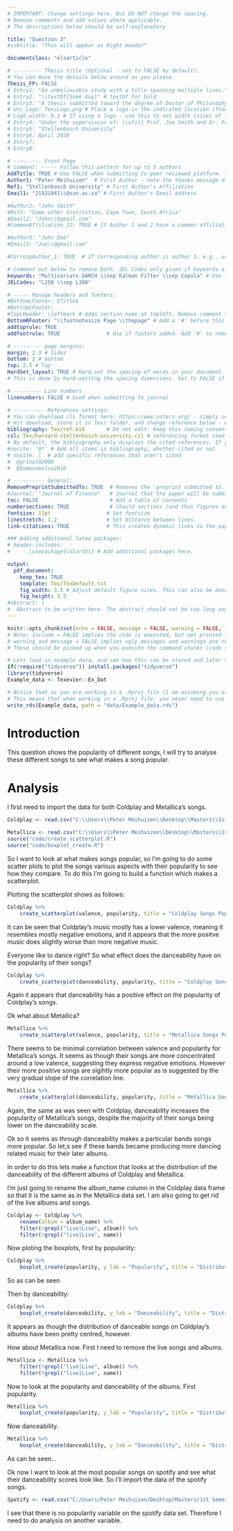 ```yaml
---
# IMPORTANT: Change settings here, but DO NOT change the spacing.
# Remove comments and add values where applicable.
# The descriptions below should be self-explanatory

title: "Question 3"
#subtitle: "This will appear as Right Header"

documentclass: "elsarticle"

# --------- Thesis title (Optional - set to FALSE by default).
# You can move the details below around as you please.
Thesis_FP: FALSE
# Entry1: "An unbelievable study with a title spanning multiple lines."
# Entry2: "\\textbf{Some Guy}" # textbf for bold
# Entry3: "A thesis submitted toward the degree of Doctor of Philosophy"
# Uni_Logo: Tex/Logo.png # Place a logo in the indicated location (from your root, e.g. defaults to ~/Tex/Logo.png) and uncomment this line. Leave uncommented for no image
# Logo_width: 0.3 # If using a logo - use this to set width (size) of image
# Entry4: "Under the supervision of: \\vfill Prof. Joe Smith and Dr. Frank Smith"
# Entry5: "Stellenbosch University"
# Entry6: April 2020
# Entry7:
# Entry8:

# --------- Front Page
# Comment: ----- Follow this pattern for up to 5 authors
AddTitle: TRUE # Use FALSE when submitting to peer reviewed platform. This will remove author names.
Author1: "Peter Meihuizen"  # First Author - note the thanks message displayed as an italic footnote of first page.
Ref1: "Stellenbosch University" # First Author's Affiliation
Email1: "21831041\\@sun.ac.za" # First Author's Email address

#Author2: "John Smith"
#Ref2: "Some other Institution, Cape Town, South Africa"
#Email2: "John\\@gmail.com"
#CommonAffiliation_12: TRUE # If Author 1 and 2 have a common affiliation. Works with _13, _23, etc.

#Author3: "John Doe"
#Email3: "Joe\\@gmail.com"

#CorrespAuthor_1: TRUE  # If corresponding author is author 3, e.g., use CorrespAuthor_3: TRUE

# Comment out below to remove both. JEL Codes only given if keywords also given.
keywords: "Multivariate GARCH \\sep Kalman Filter \\sep Copula" # Use \\sep to separate
JELCodes: "L250 \\sep L100"

# ----- Manage headers and footers:
#BottomLFooter: $Title$
#BottomCFooter:
#TopLHeader: \leftmark # Adds section name at topleft. Remove comment to add it.
BottomRFooter: "\\footnotesize Page \\thepage" # Add a '#' before this line to remove footer.
addtoprule: TRUE
addfootrule: TRUE               # Use if footers added. Add '#' to remove line.

# --------- page margins:
margin: 2.3 # Sides
bottom: 2 # bottom
top: 2.5 # Top
HardSet_layout: TRUE # Hard-set the spacing of words in your document. This will stop LaTeX squashing text to fit on pages, e.g.
# This is done by hard-setting the spacing dimensions. Set to FALSE if you want LaTeX to optimize this for your paper.

# --------- Line numbers
linenumbers: FALSE # Used when submitting to journal

# ---------- References settings:
# You can download cls format here: https://www.zotero.org/ - simply search for your institution. You can also edit and save cls formats here: https://editor.citationstyles.org/about/
# Hit download, store it in Tex/ folder, and change reference below - easy.
bibliography: Tex/ref.bib       # Do not edit: Keep this naming convention and location.
csl: Tex/harvard-stellenbosch-university.csl # referencing format used.
# By default, the bibliography only displays the cited references. If you want to change this, you can comment out one of the following:
#nocite: '@*' # Add all items in bibliography, whether cited or not
# nocite: |  # add specific references that aren't cited
#  @grinold2000
#  @Someoneelse2010

# ---------- General:
RemovePreprintSubmittedTo: TRUE  # Removes the 'preprint submitted to...' at bottom of titlepage
#Journal: "Journal of Finance"   # Journal that the paper will be submitting to, if RemovePreprintSubmittedTo is set to TRUE.
toc: FALSE                       # Add a table of contents
numbersections: TRUE             # Should sections (and thus figures and tables) be numbered?
fontsize: 11pt                  # Set fontsize
linestretch: 1.2                # Set distance between lines.
link-citations: TRUE            # This creates dynamic links to the papers in reference list.

### Adding additional latex packages:
# header-includes:
#    - \usepackage{colortbl} # Add additional packages here.

output:
  pdf_document:
    keep_tex: TRUE
    template: Tex/TexDefault.txt
    fig_width: 3.5 # Adjust default figure sizes. This can also be done in the chunks of the text.
    fig_height: 3.5
#abstract: |
#  Abstract to be written here. The abstract should not be too long and should provide the reader with a good understanding what you are writing about. Academic papers are not like novels where you keep the reader in suspense. To be effective in getting others to read your paper, be as open and concise about your findings here as possible. Ideally, upon reading your abstract, the reader should feel he / she must read your paper in entirety.
---
```


<!-- First: Set your default preferences for chunk options: -->

<!-- If you want a chunk's code to be printed, set echo = TRUE. message = FALSE stops R printing ugly package loading details in your final paper too. I also suggest setting warning = FALSE and checking for warnings in R, else you might find ugly warnings in your paper. -->

```r
knitr::opts_chunk$set(echo = FALSE, message = FALSE, warning = FALSE, fig.width = 6, fig.height = 5, fig.pos="H", fig.pos = 'H')
# Note: Include = FALSE implies the code is executed, but not printed in your pdf.
# warning and message = FALSE implies ugly messages and warnings are removed from your pdf.
# These should be picked up when you execute the command chunks (code sections below) in your rmd, not printed in your paper!

# Lets load in example data, and see how this can be stored and later called from your 'data' folder.
if(!require("tidyverse")) install.packages("tidyverse")
library(tidyverse)
Example_data <- Texevier::Ex_Dat

# Notice that as you are working in a .Rproj file (I am assuming you are) - the relative paths of your directories start at your specified root.
# This means that when working in a .Rproj file, you never need to use getwd() - it is assumed as your base root automatically.
write_rds(Example_data, path = "data/Example_data.rds")

```


<!-- ############################## -->
<!-- # Start Writing here: -->
<!-- ############################## -->

# Introduction \label{Introduction}

This question shows the popularity of different songs, I will try to analyse these different songs to see what makes a song popular.

# Analysis \label{Analysis}

I first need to import the data for both Coldplay and Metallica's songs.

```r
Coldplay <- read.csv("C:\\Users\\Peter Meihuizen\\Desktop\\Masters\\1st Semester\\Data Science\\Take-home test\\Question_3\\data\\Coldplay_vs_Metallica\\Coldplay.csv")

Metallica <- read.csv("C:\\Users\\Peter Meihuizen\\Desktop\\Masters\\1st Semester\\Data Science\\Take-home test\\Question_3\\data\\Coldplay_vs_Metallica\\metallica.csv")
source("code/create_scatterplot.R")
source("code/boxplot_create.R")
```

So I want to look at what makes songs popular, so I'm going to do some scatter plots to plot the songs various aspects with their popularity to see how they compare. To do this I'm going to build a function which makes a scatterplot.

Plotting the scatterplot shows as follows:

```r
Coldplay %>% 
    create_scatterplot(valence, popularity, title = "Coldplay Songs Popularity and Positivity")
```

It can be seen that Coldplay's music mostly has a lower valence, meaning it resembles mostly negative emotions, and it appears that the more positve music does slightly worse than more negative music.

Everyone like to dance right? So what effect does the danceability have on the popularity of their songs?

```r
Coldplay %>% 
    create_scatterplot(danceability, popularity, title = "Coldplay Songs Popularity and Tempo")
```

Again it appears that danceability has a positive effect on the popularity of Coldplay's songs.

Ok what about Metallica?

```r
Metallica %>% 
    create_scatterplot(valence, popularity, title = "Metallica Songs Popularity and Positivity")
```

There seems to be minimal correlation between valence and popularity for Metallica's songs. It seems as though their songs are more concentrated around a low valence, suggesting they express negative emotions. However their more positive songs are slgihtly more popular as is suggested by the very gradual slope of the correlation line.

```r
Metallica %>% 
    create_scatterplot(danceability, popularity, title = "Metallica Songs Popularity and Tempo")
```

Again, the same as was seen with Coldplay, danceability increases the popularity of Metallica's songs, despite the majority of their songs being lower on the danceability scale.

Ok so it seems as through danceability makes a particular bands songs more popular. 
So let;s see if these bands became producing more dancing related music for their later albums. 

In order to do this lets make a function that looks at the distribution of the danceability of the different albums of Coldplay and Metallica.

I'm just going to rename the album_name column in the Coldplay data frame so that it is the same as in the Metallica data set. I am also going to get rid of the live albums and songs.

```r
Coldplay <- Coldplay %>%
    rename(album = album_name) %>%
    filter(!grepl("live|Live", album)) %>% 
    filter(!grepl("live|Live", name))
```

Now ploting the boxplots, first by populariity:

```r
Coldplay %>% 
    boxplot_create(popularity, y_lab = "Popularity", title = "Distribution of Popularity by Coldplay Album")
```

So as can be seen 

Then by danceability:

```r
Coldplay %>% 
    boxplot_create(danceability, y_lab = "Danceability", title = "Distribution of Danceability by Coldplay Album")
```

It appears as though the distribution of danceable songs on Coldplay's albums have been pretty centred, however.


How about Metallica now. First I need to remove the live songs and albums.

```r
Metallica <- Metallica %>%
    filter(!grepl("live|Live", album)) %>% 
    filter(!grepl("live|Live", name))
```

Now to look at the popularity and danceability of the albums. First popularity.

```r
Metallica %>% 
    boxplot_create(popularity, y_lab = "Popularity", title = "Distribution of Popularity by Metallica Album")
```

Now danceability.

```r
Metallica %>% 
    boxplot_create(danceability, y_lab = "Danceability", title = "Distribution of Danceability by Metallica Album")
```

As can be seen...

Ok now I want to look at the most popular songs on spotify and see what their danceability scores look like. So I'll import the data of the spotify songs.

```r
Spotify <- read.csv("C:/Users/Peter Meihuizen/Desktop/Masters/1st Semester/Data Science/Take-home test/Question_3/data/Coldplay_vs_Metallica/Broader_Spotify_Info.csv")
```

I see that there is no popularity variable on the spotify data set. Therefore I need to do analysis on another variable.

